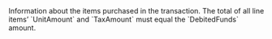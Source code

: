   

  

  

  

  

  
<ResponseField name="LineItems" type="array" >  
<Object />    
Information about the items purchased in the transaction. The total of all line items’ `UnitAmount` and `TaxAmount` must equal the `DebitedFunds` amount.    

<Expandable title="properties"><NameResponse />  
<QuantityResponse />  
<UnitAmountResponse />  
<TaxAmountResponse />  
  

</Expandable> 
</ResponseField>